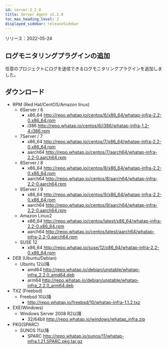 ```yaml
---
id: server-2_2_0
title: Server Agent v2.2.0
toc_max_heading_level: 2
displayed_sidebar: releaseSidebar
---
```


リリース：2022-05-24

## ログモニタリングプラグインの追加

任意のプロジェクトにログを送信できるログモニタリングプラグインを追加しました。

## ダウンロード

- RPM (Red Hat/CentOS/Amazon linux)
  - 6Server / 6 
    - x86_64 http://repo.whatap.io/centos/6/x86_64/whatap-infra-2.2-0.x86_64.rpm 
    - i386 http://repo.whatap.io/centos/6/i386/whatap-infra-1.2-4.i386.rpm
  - 7Server / 7 
    - x86_64 http://repo.whatap.io/centos/7/x86_64/whatap-infra-2.2-0.x86_64.rpm 
    - aarch64 http://repo.whatap.io/centos/7/aarch64/whatap-infra-2.2-0.aarch64.rpm
  - 8Server / 8 
    - x86_64 http://repo.whatap.io/centos/8/x86_64/whatap-infra-2.2-0.x86_64.rpm 
    - aarch64 http://repo.whatap.io/centos/8/aarch64/whatap-infra-2.2-0.aarch64.rpm
  - 9Server / 9 
    - x86_64 http://repo.whatap.io/centos/9/x86_64/whatap-infra-2.2-0.x86_64.rpm 
    - aarch64 http://repo.whatap.io/centos/9/aarch64/whatap-infra-2.2-0.aarch64.rpm
  - Amazon Linux2
    - x86_64 http://repo.whatap.io/centos/latest/x86_64/whatap-infra-2.2-0.x86_64.rpm 
    - aarch64 http://repo.whatap.io/centos/latest/aarch64/whatap-infra-2.2-0.aarch64.rpm
  - SUSE 12
    - x86_64 http://repo.whatap.io/suse/12/x86_64/whatap-infra-2.2-0.x86_64.rpm
- DEB (Ubuntu/Debian)
  - Ubuntu 12以降
    - amd64 http://repo.whatap.io/debian/unstable/whatap-infra_2.2.0_amd64.deb
    - arm64 http://repo.whatap.io/debian/unstable/whatap-infra_2.2.0_arm64.deb
- TXZ (Freebsd)
  - Freebsd 10以降
    - http://repo.whatap.io/freebsd/10/whatap-infra-1.1.2.txz
- EXE(Windows)
  - Windows Server 2008 R2以降
    - 32/64bit http://repo.whatap.io/windows/whatap_infra.zip
- PKG(SPARC)
  - SUNOS 11以降
    - SPARC http://repo.whatap.io/sunos/11/whatap-infra.1.21.SPARC.pkg.tar.gz
